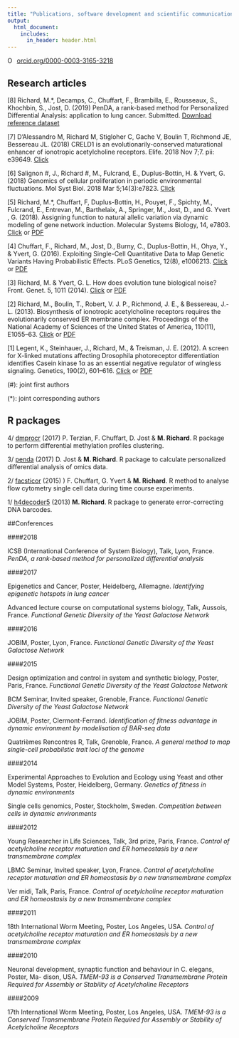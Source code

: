 ```yaml
---
title: "Publications, software development and scientific communication"
output:
  html_document:
    includes:
      in_header: header.html
---
```





<a href="https://orcid.org/0000-0003-3165-3218" target="orcid.widget" rel="noopener noreferrer" style="vertical-align:top;"><img src="https://orcid.org/sites/default/files/images/orcid_16x16.png" style="width:1em;margin-right:.5em;" alt="ORCID iD icon">orcid.org/0000-0003-3165-3218</a>

## Research articles

[8] Richard, M.*, Decamps, C., Chuffart, F., Brambilla, E., Rousseaux, S., Khochbin, S., Jost, D. (2019) PenDA, a rank-based method for Personalized Differential Analysis: application to lung cancer. Submitted. <a href="data/" download> Download reference dataset </a>

[7] D'Alessandro M, Richard M, Stigloher C, Gache V, Boulin T, Richmond JE, Bessereau JL. (2018) CRELD1 is an evolutionarily-conserved maturational enhancer of ionotropic acetylcholine receptors. Elife. 2018 Nov 7;7. pii: e39649. 
[Click](https://elifesciences.org/articles/39649)

[6] Salignon #, J., Richard #, M., Fulcrand, E., Duplus-Bottin, H. & Yvert, G. (2018) Genomics of cellular proliferation in periodic environmental fluctuations. Mol Syst Biol. 2018 Mar 5;14(3):e7823. [Click](http://msb.embopress.org.insb.bib.cnrs.fr/content/14/3/e7823.long)

[5] Richard, M.*, Chuffart, F, Duplus-Bottin, H., Pouyet, F., Spichty, M., Fulcrand, E., Entrevan, M., Barthelaix, A., Springer, M., Jost, D., and G. Yvert , G. (2018). Assigning function to natural allelic variation via dynamic modeling of gene network induction. Molecular Systems Biology, 14, e7803. [Click](https://doi.org/10.15252/msb.20177803) or [PDF](msbgal3.full.pdf)

[4] Chuffart, F., Richard, M., Jost, D., Burny, C., Duplus-Bottin, H., Ohya, Y., & Yvert, G. (2016). Exploiting Single-Cell Quantitative Data to Map Genetic Variants Having Probabilistic Effects. PLoS Genetics, 12(8), e1006213. [Click](http://doi.org/10.1371/journal.pgen.1006213) or [PDF](PLoS Genetics 2016 Chuffart.pdf)

[3] Richard, M. & Yvert, G. L. How does evolution tune biological noise? Front. Genet. 5, 1011 (2014). [Click](http://doi.org/10.3389/fgene.2014.00374) or [PDF](frontiers.pdf)

[2] Richard, M., Boulin, T., Robert, V. J. P., Richmond, J. E., & Bessereau, J.-L. (2013). Biosynthesis of ionotropic acetylcholine receptors requires the evolutionarily conserved ER membrane complex. Proceedings of the National Academy of Sciences of the United States of America, 110(11), E1055–63. [Click](http://doi.org/10.1073/pnas.1216154110) or [PDF](pnas.pdf)

[1] Legent, K., Steinhauer, J., Richard, M., & Treisman, J. E. (2012). A screen for X-linked mutations affecting Drosophila photoreceptor differentiation identifies Casein kinase 1α as an essential negative regulator of wingless signaling. Genetics, 190(2), 601–616. [Click](http://doi.org/10.1534/genetics.111.133827) or [PDF](genetics.pdf)

(#): joint first authors

(*): joint corresponding authors

## R packages

4/ [dmprocr](https://github.com/bcm-uga/dmprocr) (2017) P. Terzian, F. Chuffart, D. Jost & **M. Richard**. R package to perform differential methylation profiles clustering. 

3/ [penda](https://github.com/bcm-uga/penda) (2017) D. Jost & **M. Richard**. R package to calculate personalized differential analysis of omics data.  

2/ [facsticor](https://github.com/magrichard/facsticor) (2015) ) F. Chuffart, G. Yvert & **M. Richard**. R method to analyse flow cytometry single cell data during time course experiments.

1/ [h4decoder5](https://github.com/magrichard/h4decoder5) (2013) **M. Richard**. R package to generate error-correcting DNA barcodes.


##Conferences

####2018

ICSB (International Conference of System Biology), Talk, Lyon, France. *PenDA, a rank-based method for personalized differential analysis*

####2017

Epigenetics and Cancer, Poster, Heidelberg, Allemagne. *Identifying epigenetic hotspots in lung cancer*

Advanced lecture course on computational systems biology, Talk, Aussois, France. *Functional Genetic Diversity of the Yeast Galactose Network*

####2016

JOBIM, Poster, Lyon, France. *Functional Genetic Diversity of the Yeast Galactose Network*

####2015 

Design optimization and control in system and synthetic biology, Poster, Paris, France. *Functional Genetic Diversity of the Yeast Galactose Network*

BCM Seminar, Invited speaker, Grenoble, France. *Functional Genetic Diversity of the Yeast Galactose Network*

JOBIM, Poster, Clermont-Ferrand. *Identification of fitness advantage in dynamic environment by modelisation of BAR-seq data*

Quatrièmes Rencontres R, Talk, Grenoble, France. *A general method to map single-cell probabilstic trait loci of the genome*

####2014 

Experimental Approaches to Evolution and Ecology using Yeast and other Model Systems, Poster, Heidelberg, Germany. *Genetics of fitness in dynamic environments*

Single cells genomics, Poster, Stockholm, Sweden. *Competition between cells in dynamic environments*

####2012 

Young Researcher in Life Sciences, Talk, 3rd prize, Paris, France. *Control of acetylcholine receptor maturation and ER homeostasis by a new transmembrane complex*

LBMC Seminar, Invited speaker, Lyon, France. *Control of acetylcholine receptor maturation and ER homeostasis by a new transmembrane complex*

Ver midi, Talk, Paris, France. *Control of acetylcholine receptor maturation and ER homeostasis by a new transmembrane complex*

####2011 

18th International Worm Meeting, Poster, Los Angeles, USA. *Control of acetylcholine receptor maturation and ER homeostasis by a new transmembrane complex*

####2010 

Neuronal development, synaptic function and behaviour in C. elegans, Poster, Ma- dison, USA. *TMEM-93 is a Conserved Transmembrane Protein Required for Assembly or Stability of Acetylcholine Receptors*

####2009 

17th International Worm Meeting, Poster, Los Angeles, USA. *TMEM-93 is a Conserved Transmembrane Protein Required for Assembly or Stability of Acetylcholine Receptors*
